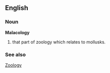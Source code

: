 ==English==
===Noun===
'''Malacology'''
# that part of zoology which relates to mollusks.
===See also===
[[Zoology]]